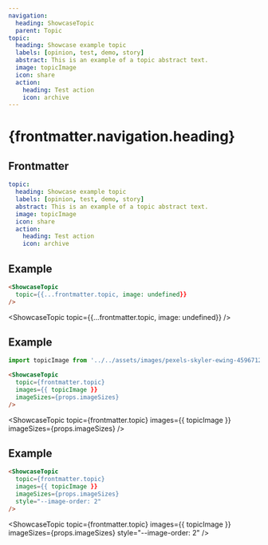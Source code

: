 ```yaml
---
navigation:
  heading: ShowcaseTopic
  parent: Topic
topic:
  heading: Showcase example topic
  labels: [opinion, test, demo, story]
  abstract: This is an example of a topic abstract text.
  image: topicImage
  icon: share
  action:
    heading: Test action
    icon: archive
---
```


# {frontmatter.navigation.heading}
## Frontmatter
```yaml
topic:
  heading: Showcase example topic
  labels: [opinion, test, demo, story]
  abstract: This is an example of a topic abstract text.
  image: topicImage
  icon: share
  action:
    heading: Test action
    icon: archive
```

## Example
```html
<ShowcaseTopic
  topic={{...frontmatter.topic, image: undefined}}
/>
```
<ShowcaseTopic
  topic={{...frontmatter.topic, image: undefined}}
/>

## Example
```js
import topicImage from '../../assets/images/pexels-skyler-ewing-4596712.jpg'
```
```html
<ShowcaseTopic
  topic={frontmatter.topic}
  images={{ topicImage }}
  imageSizes={props.imageSizes}
/>
```
<ShowcaseTopic
  topic={frontmatter.topic}
  images={{ topicImage }}
  imageSizes={props.imageSizes}
/>

## Example
```html
<ShowcaseTopic
  topic={frontmatter.topic}
  images={{ topicImage }}
  imageSizes={props.imageSizes}
  style="--image-order: 2"
/>
```
<ShowcaseTopic
  topic={frontmatter.topic}
  images={{ topicImage }}
  imageSizes={props.imageSizes}
  style="--image-order: 2"
/>
